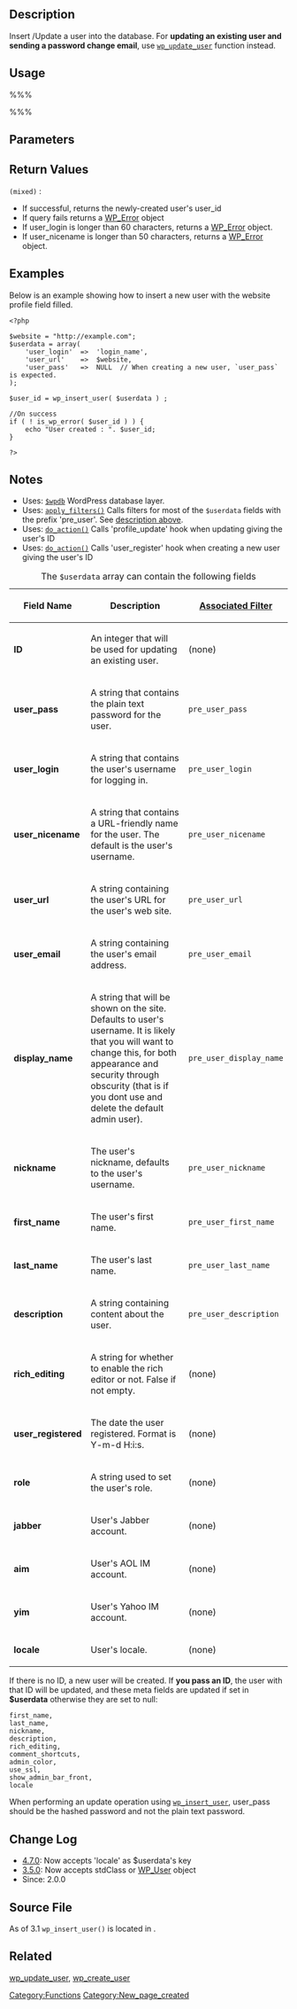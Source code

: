 {{Languages|
{{en|Function Reference/wp insert user}}
{{pt-br|Referência de Função/wp insert user}}
{{ru|Справочник по функциям/wp_insert_user}}
{{ja|関数リファレンス/wp insert user}}
}}
== Description ==
Insert /Update a user into the database. For '''updating an existing user and sending a password change email''', use [[Function Reference/wp_update_user|<tt>wp_update_user</tt>]] function instead.

== Usage ==
%%%<?php wp_insert_user( $userdata ); ?>%%%

== Parameters ==
{{Parameter|$userdata|mixed|An array of user data, stdClass or [[Class_Reference/WP_User|WP_User]] object.}}

== Return Values ==
; <tt>(mixed)</tt> :

* If successful, returns the newly-created user's user_id
* If query fails returns a [[Class_Reference/WP_Error|WP_Error]] object
* If user_login is longer than 60 characters, returns a [[Class_Reference/WP_Error|WP_Error]] object.
* If user_nicename is longer than 50 characters, returns a [[Class_Reference/WP_Error|WP_Error]] object.

== Examples ==
<!-- Need creative examples. Feel free to link to external examples. -->
Below is an example showing how to insert a new user with the website profile field filled.
<pre>
<?php

$website = "http://example.com";
$userdata = array(
    'user_login'  =>  'login_name',
    'user_url'    =>  $website,
    'user_pass'   =>  NULL  // When creating a new user, `user_pass` is expected.
);

$user_id = wp_insert_user( $userdata ) ;

//On success
if ( ! is_wp_error( $user_id ) ) {
    echo "User created : ". $user_id;
}

?>
</pre>

== Notes ==
* Uses: [[Class Reference/wpdb|<tt>$wpdb</tt>]] WordPress database layer.
* Uses: [[Function_Reference/apply_filters|<tt>apply_filters()</tt>]] Calls filters for most of the <tt>$userdata</tt> fields with the prefix 'pre_user'. See [[#Description|description above]].
* Uses: [[Function_Reference/do_action|<tt>do_action()</tt>]] Calls 'profile_update' hook when updating giving the user's ID
* Uses: [[Function_Reference/do_action|<tt>do_action()</tt>]] Calls 'user_register' hook when creating a new user giving the user's ID

{| border="0" cellspacing="5" summary="User data array fields."
|+ The <tt>$userdata</tt> array can contain the following fields
|-
! style="font-weight:bold" | Field Name
! Description
! [[Plugin_API/Filter_Reference#Database_Writes_4|Associated Filter]]
|-valign="top"
| style="font-weight:bold" | ID
| An integer that will be used for updating an existing user.
| (none)
|-valign="top"
| style="font-weight:bold" | user_pass
| A string that contains the plain text password for the user.
| <tt>pre_user_pass</tt>
|-valign="top"
| style="font-weight:bold" | user_login
| A string that contains the user's username for logging in.
| <tt>pre_user_login</tt>
|-valign="top"
| style="font-weight:bold" | user_nicename
| A string that contains a URL-friendly name for the user. The default is the user's username.
| <tt>pre_user_nicename</tt>
|-valign="top"
| style="font-weight:bold" | user_url
| A string containing the user's URL for the user's web site.
| <tt>pre_user_url</tt>
|-valign="top"
| style="font-weight:bold" | user_email
| A string containing the user's email address.
| <tt>pre_user_email</tt>
|-valign="top"
| style="font-weight:bold" | display_name
| A string that will be shown on the site. Defaults to user's username. It is likely that you will want to change this, for both appearance and security through obscurity (that is if you dont use and delete the default admin user).
| <tt>pre_user_display_name</tt>
|-valign="top"
| style="font-weight:bold" | nickname
| The user's nickname, defaults to the user's username.
| <tt>pre_user_nickname</tt>
|-valign="top"
| style="font-weight:bold" | first_name
| The user's first name.
| <tt>pre_user_first_name</tt>
|-valign="top"
| style="font-weight:bold" | last_name
| The user's last name.
| <tt>pre_user_last_name</tt>
|-valign="top"
| style="font-weight:bold" | description
| A string containing content about the user.
| <tt>pre_user_description</tt>
|-valign="top"
| style="font-weight:bold" | rich_editing
| A string for whether to enable the rich editor or not. False if not empty.
| (none)
|-valign="top"
| style="font-weight:bold" | user_registered
| The date the user registered. Format is Y-m-d H:i:s.
| (none)
|-valign="top"
| style="font-weight:bold" | role
| A string used to set the user's role.
| (none)
|-valign="top"
| style="font-weight:bold" | jabber
| User's Jabber account.
| (none)
|-valign="top"
| style="font-weight:bold" | aim
| User's AOL IM account.
| (none)
|-valign="top"
| style="font-weight:bold" | yim
| User's Yahoo IM account.
| (none)
|-valign="top"
| style="font-weight:bold" | locale
| User's locale.
| (none)
|}


If there is no ID, a new user will be created.
If ''' you pass an ID ''', the user with that ID will be updated, and these meta fields are updated if set in '''$userdata''' otherwise they are set to null:
<pre>
first_name,
last_name, 
nickname,
description,
rich_editing,
comment_shortcuts,
admin_color,
use_ssl,
show_admin_bar_front,
locale
</pre>
When performing an update operation using [[Function Reference/wp_insert_user|<tt>wp_insert_user</tt>]], user_pass should be the hashed password and not the plain text password.

== Change Log ==
* [[Version_4.7|4.7.0]]: Now accepts 'locale' as $userdata's key
* [[Version_3.5|3.5.0]]: Now accepts stdClass or [[Class Reference/WP_User|WP_User]] object
* Since: 2.0.0

== Source File ==
<!-- Need links to current source code files -->
As of 3.1 <tt>wp_insert_user()</tt> is located in {{Trac|wp-includes/user.php}}.

== Related ==
<!--
    To Do:
    Need to find related functions.
    Need to create groups of functions and create templates to add them to a page quickly.
    Some functions may be related to many groups of functions.
-->
[[Function Reference/wp_update_user|wp_update_user]], [[Function Reference/wp_create_user|wp_create_user]]<br />{{User Blog Tags}}

{{Tag Footer}}

[[Category:Functions]]
[[Category:New_page_created]]